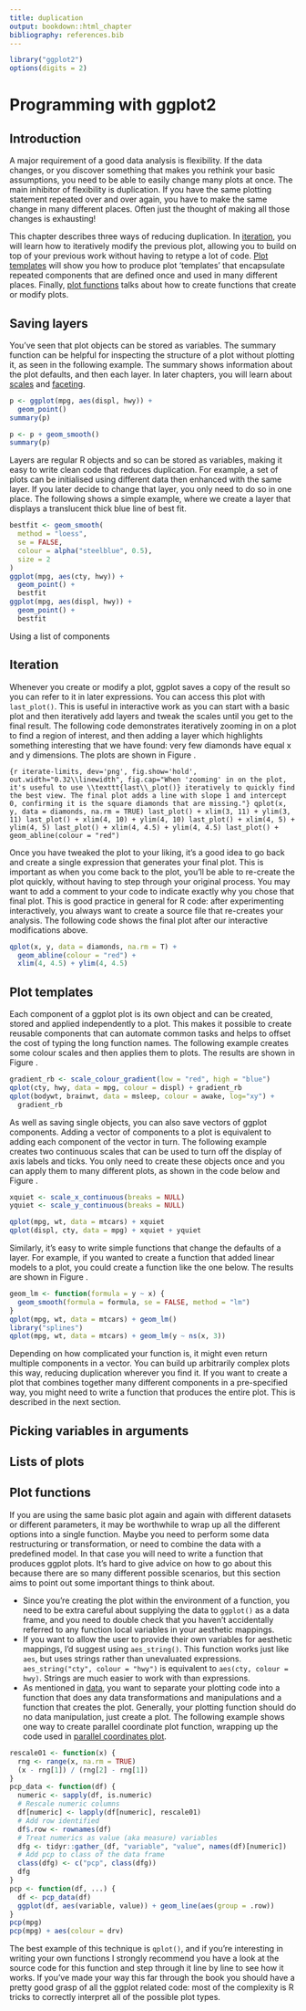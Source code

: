 ```yaml
---
title: duplication
output: bookdown::html_chapter
bibliography: references.bib
---
```


```r
library("ggplot2")
options(digits = 2)
```

# Programming with ggplot2 {#cha:duplication}

## Introduction

A major requirement of a good data analysis is flexibility. If the data changes, or you discover something that makes you rethink your basic assumptions, you need to be able to easily change many plots at once. The main inhibitor of flexibility is duplication. If you have the same plotting statement repeated over and over again, you have to make the same change in many different places. Often just the thought of making all those changes is exhausting!

This chapter describes three ways of reducing duplication. In [iteration](#sec:iteration), you will learn how to iteratively modify the previous plot, allowing you to build on top of your previous work without having to retype a lot of code. [Plot templates](#sec:templates) will show you how to produce plot 'templates' that encapsulate repeated components that are defined once and used in many different places. Finally, [plot functions](#sec:functions) talks about how to create functions that create or modify plots.  \index{Duplication!reducing} \index{Reducing duplication}

## Saving layers

You've seen that plot objects can be stored as variables. The summary function can be helpful for inspecting the structure of a plot without plotting it, as seen in the following example. \index{Summary!of plot object} The summary shows information about the plot defaults, and then each layer. In later chapters, you will learn about [scales](#cha:scales) and [faceting](#cha:position).

```r
p <- ggplot(mpg, aes(displ, hwy)) + 
  geom_point()
summary(p)

p <- p + geom_smooth()
summary(p)
```

Layers are regular R objects and so can be stored as variables, making it easy to write clean code that reduces duplication. \index{Layers!saving as variables} For example, a set of plots can be initialised using different data then enhanced with the same layer.  If you later decide to change that layer, you only need to do so in one place.  The following shows a simple example, where we create a layer that displays a translucent thick blue line of best fit.

```r
bestfit <- geom_smooth(
  method = "loess", 
  se = FALSE, 
  colour = alpha("steelblue", 0.5), 
  size = 2
)
ggplot(mpg, aes(cty, hwy)) + 
  geom_point() + 
  bestfit
ggplot(mpg, aes(displ, hwy)) + 
  geom_point() + 
  bestfit
```

Using a list of components

## Iteration {#sec:iteration}

Whenever you create or modify a plot, ggplot saves a copy of the result so you can refer to it in later expressions. You can access this plot with `last_plot()`. This is useful in interactive work as you can start with a basic plot and then iteratively add layers and tweak the scales until you get to the final result. The following code demonstrates iteratively zooming in on a plot to find a region of interest, and then adding a layer which highlights something interesting that we have found: very few diamonds have equal x and y dimensions. The plots are shown in Figure \ref{fig:iterate-limits}. \index{Iteration} \indexf{last_plot} \index{Duplication!iteration}

```{r iterate-limits, dev='png', fig.show='hold', out.width="0.32\\linewidth", fig.cap="When 'zooming' in on the plot, it's useful to use \\texttt{last\\_plot()} iteratively to quickly find the best view. The final plot adds a line with slope 1 and intercept 0, confirming it is the square diamonds that are missing."}
qplot(x, y, data = diamonds, na.rm = TRUE)
last_plot() + xlim(3, 11) + ylim(3, 11)
last_plot() + xlim(4, 10) + ylim(4, 10)
last_plot() + xlim(4, 5) + ylim(4, 5)
last_plot() + xlim(4, 4.5) + ylim(4, 4.5)
last_plot() + geom_abline(colour = "red")
```

Once you have tweaked the plot to your liking, it's a good idea to go back and create a single expression that generates your final plot. This is important as when you come back to the plot, you'll be able to re-create the plot quickly, without having to step through your original process. You may want to add a comment to your code to indicate exactly why you chose that final plot. This is good practice in general for R code: after experimenting interactively, you always want to create a source file that re-creates your analysis.  The following code shows the final plot after our interactive modifications above.

```r
qplot(x, y, data = diamonds, na.rm = T) + 
  geom_abline(colour = "red") +
  xlim(4, 4.5) + ylim(4, 4.5)
```

## Plot templates {#sec:templates}

Each component of a ggplot plot is its own object and can be created, stored and applied independently to a plot. This makes it possible to create reusable components that can automate common tasks and helps to offset the cost of typing the long function names. The following example creates some colour scales and then applies them to plots. The results are shown in Figure \ref{fig:gradient-rb}.  \index{Templates} \index{Duplication!templates}

```r
gradient_rb <- scale_colour_gradient(low = "red", high = "blue")
qplot(cty, hwy, data = mpg, colour = displ) + gradient_rb
qplot(bodywt, brainwt, data = msleep, colour = awake, log="xy") +
  gradient_rb
```

As well as saving single objects, you can also save vectors of ggplot components. Adding a vector of components to a plot is equivalent to adding each component of the vector in turn. The following example creates two continuous scales that can be used to turn off the display of axis labels and ticks. You only need to create these objects once and you can apply them to many different plots, as shown in the code below and Figure \ref{fig:quiet}. \index{Layers!reusing}

```r
xquiet <- scale_x_continuous(breaks = NULL)
yquiet <- scale_y_continuous(breaks = NULL)

qplot(mpg, wt, data = mtcars) + xquiet 
qplot(displ, cty, data = mpg) + xquiet + yquiet 
```

Similarly, it's easy to write simple functions that change the defaults of a layer. For example, if you wanted to create a function that added linear models to a plot, you could create a function like the one below. The results are shown in Figure \ref{fig:geom-lm}.

```r
geom_lm <- function(formula = y ~ x) {
  geom_smooth(formula = formula, se = FALSE, method = "lm")
}
qplot(mpg, wt, data = mtcars) + geom_lm()
library("splines")
qplot(mpg, wt, data = mtcars) + geom_lm(y ~ ns(x, 3))
```

Depending on how complicated your function is, it might even return multiple components in a vector. You can build up arbitrarily complex plots this way, reducing duplication wherever you find it.  If you want to create a plot that combines together many different components in a pre-specified way, you might need to write a function that produces the entire plot. This is described in the next section.

## Picking variables in arguments

## Lists of plots

## Plot functions {#sec:functions}

If you are using the same basic plot again and again with different datasets or different parameters, it may be worthwhile to wrap up all the different options into a single function. Maybe you need to perform some data restructuring or transformation, or need to combine the data with a predefined model. In that case you will need to write a function that produces ggplot plots. It's hard to give advice on how to go about this because there are so many different possible scenarios, but this section aims to point out some important things to think about. \index{Duplication!functions} \index{Functions that create plots}

* Since you're creating the plot within the environment of a function, you need to be extra careful about supplying the data to `ggplot()` as a data frame, and you need to double check that you haven't accidentally referred to any function local variables in your aesthetic mappings.
* If you want to allow the user to provide their own variables for aesthetic mappings, I'd suggest using `aes_string()`.  This function works just like `aes`, but uses strings rather than unevaluated expressions. `aes_string("cty", colour = "hwy")` is equivalent to `aes(cty, colour = hwy)`.  Strings are much easier to work with than expressions. \index{Mappings!creating programmatically} \indexf{aes_string}
* As mentioned in [data](#cha:data), you want to separate your plotting code into a function that does any data transformations and manipulations and a function that creates the plot. Generally, your plotting function should do no data manipulation, just create a plot. The following example shows one way to create parallel coordinate plot function, wrapping up the code used in [parallel coordinates plot](#sub:molten-data). \index{Parallel coordinates plot}

```r
rescale01 <- function(x) {
  rng <- range(x, na.rm = TRUE)
  (x - rng[1]) / (rng[2] - rng[1])
}
pcp_data <- function(df) {
  numeric <- sapply(df, is.numeric)
  # Rescale numeric columns
  df[numeric] <- lapply(df[numeric], rescale01)
  # Add row identified
  df$.row <- rownames(df)
  # Treat numerics as value (aka measure) variables 
  dfg <- tidyr::gather_(df, "variable", "value", names(df)[numeric])
  # Add pcp to class of the data frame
  class(dfg) <- c("pcp", class(dfg))
  dfg
}
pcp <- function(df, ...) {
  df <- pcp_data(df)
  ggplot(df, aes(variable, value)) + geom_line(aes(group = .row))
}
pcp(mpg)
pcp(mpg) + aes(colour = drv)
```

The best example of this technique is `qplot()`, and if you're interesting in writing your own functions I strongly recommend you have a look at the source code for this function and step through it line by line to see how it works.  If you've made your way this far through the book you should have a pretty good grasp of all the ggplot related code: most of the complexity is R tricks to correctly interpret all of the possible plot types.
